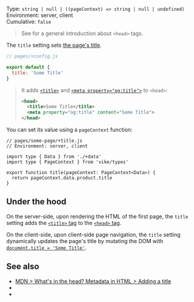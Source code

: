 

Type: `string | null | ((pageContext) => string | null | undefined)`  
Environment: server, client  
Cumulative: `false`  

<ProvidedBy noCustomGuide />

> See <Link href="/head-tags" /> for a general introduction about `<head>` tags.

The `title` setting sets [the page's title](https://developer.mozilla.org/en-US/docs/Learn/HTML/Introduction_to_HTML/The_head_metadata_in_HTML#adding_a_title).

```js
// pages/+config.js

export default {
  title: 'Some Title'
}
```

> It adds
> [`<title>`](https://developer.mozilla.org/en-US/docs/Web/HTML/Element/title)
> and
> [`<meta property="og:title">`](https://ogp.me/#metadata:~:text=every%20page%20are%3A-,og%3Atitle,-%2D%20The%20title%20of)
> to `<head>`:
>
> ```html
> <head>
>   <title>Some Title</title>
>   <meta property="og:title" content="Some Title">
> </head>
> ```

You can set its value using a <Link href="/pageContext">`pageContext`</Link> function:

```tsx
// pages/some-page/+title.js
// Environment: server, client

import type { Data } from './+data'
import type { PageContext } from 'vike/types'

export function title(pageContext: PageContext<Data>) {
  return pageContext.data.product.title
}
```


## Under the hood

On the server-side, upon rendering the HTML of the first page, the `title` setting adds the [`<title>` tag](https://developer.mozilla.org/en-US/docs/Web/HTML/Element/title) to the [`<head>` tag](https://developer.mozilla.org/en-US/docs/Learn/HTML/Introduction_to_HTML/The_head_metadata_in_HTML).

On the client-side, upon <Link href="/client-routing">client-side page navigation</Link>, the `title` setting dynamically updates the page's title by mutating the DOM with [`document.title = 'Some Title'`](https://developer.mozilla.org/en-US/docs/Web/API/Document/title).


## See also

- [MDN > What's in the head? Metadata in HTML > Adding a title](https://developer.mozilla.org/en-US/docs/Learn/HTML/Introduction_to_HTML/The_head_metadata_in_HTML#adding_a_title)
- <Link href="/head-tags" />
- <Link href="/settings#html-shell" doNotInferSectionTitle />
